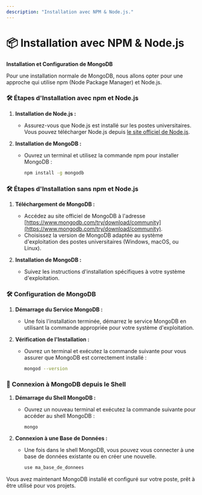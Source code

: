 ```yaml
---
description: "Installation avec NPM & Node.js."
---
```

# 📦 Installation avec NPM & Node.js


**Installation et Configuration de MongoDB**

Pour une installation normale de MongoDB, nous allons opter pour une approche qui utilise npm (Node Package Manager) et Node.js.

### 🛠️ Étapes d'Installation avec npm et Node.js

1. **Installation de Node.js :**
   - Assurez-vous que Node.js est installé sur les postes universitaires. Vous pouvez télécharger Node.js depuis [le site officiel de Node.js](https://nodejs.org/).

2. **Installation de MongoDB :**
   - Ouvrez un terminal et utilisez la commande npm pour installer MongoDB :

     ```sh npm2yarn copy
     npm install -g mongodb
     ```

### 🛠️ Étapes d'Installation sans npm et Node.js

1. **Téléchargement de MongoDB :**
   - Accédez au site officiel de MongoDB à l'adresse [https://www.mongodb.com/try/download/community](https://www.mongodb.com/try/download/community).
   - Choisissez la version de MongoDB adaptée au système d'exploitation des postes universitaires (Windows, macOS, ou Linux).

2. **Installation de MongoDB :**
   - Suivez les instructions d'installation spécifiques à votre système d'exploitation.

### 🛠️ Configuration de MongoDB

1. **Démarrage du Service MongoDB :**
   - Une fois l'installation terminée, démarrez le service MongoDB en utilisant la commande appropriée pour votre système d'exploitation.

2. **Vérification de l'Installation :**
   - Ouvrez un terminal et exécutez la commande suivante pour vous assurer que MongoDB est correctement installé :

     ```bash copy
     mongod --version
     ```

### 🍃 Connexion à MongoDB depuis le Shell

1. **Démarrage du Shell MongoDB :**
   - Ouvrez un nouveau terminal et exécutez la commande suivante pour accéder au shell MongoDB :

     ```bash copy
     mongo
     ```

2. **Connexion à une Base de Données :**
   - Une fois dans le shell MongoDB, vous pouvez vous connecter à une base de données existante ou en créer une nouvelle.

     ```bash copy
     use ma_base_de_donnees
     ```

Vous avez maintenant MongoDB installé et configuré sur votre poste, prêt à être utilisé pour vos projets.